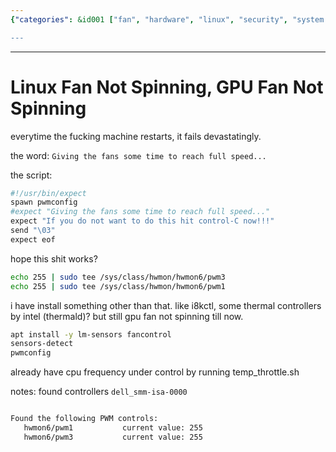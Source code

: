```yaml
---
{"categories": &id001 ["fan", "hardware", "linux", "security", "system manage", "thermal"], "category": "Linux", "date": "2022-08-11 04:25:28", "description": "This article explains how to troubleshoot and resolve a fan issue on a Linux machine by installing i8kctl and thermald, configuring pwmconfig with Expect for fan control, and allowing sufficient time for the fans to reach full speed.", "tags": *id001, "title": "Linux Fan Not Spinning, GPU Fan Not Spinning"}

---
```


------

# Linux Fan Not Spinning, GPU Fan Not Spinning

everytime the fucking machine restarts, it fails devastatingly.

the word: `Giving the fans some time to reach full speed...`

the script:

```bash
#!/usr/bin/expect
spawn pwmconfig
#expect "Giving the fans some time to reach full speed..."
expect "If you do not want to do this hit control-C now!!!"
send "\03"
expect eof
```

hope this shit works?
```bash
echo 255 | sudo tee /sys/class/hwmon/hwmon6/pwm3
echo 255 | sudo tee /sys/class/hwmon/hwmon6/pwm1
```

i have install something other than that. like i8kctl, some thermal controllers by intel (thermald)? but still gpu fan not spinning till now.

```bash
apt install -y lm-sensors fancontrol
sensors-detect
pwmconfig
```
already have cpu frequency under control by running temp_throttle.sh

notes: found controllers `dell_smm-isa-0000`

```bash

Found the following PWM controls:
   hwmon6/pwm1           current value: 255
   hwmon6/pwm3           current value: 255


```


